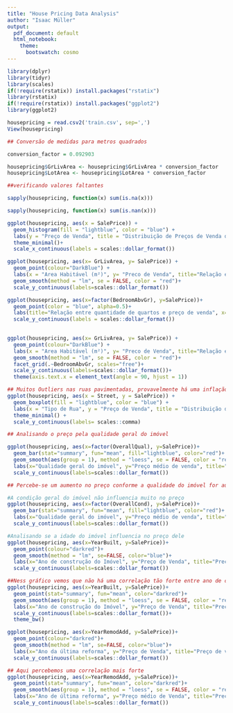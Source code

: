 ```yaml
---
title: "House Pricing Data Analysis"
author: "Isaac Müller"
output:
  pdf_document: default
  html_notebook:
    theme:
      bootswatch: cosmo
---
```



```r
library(dplyr)
library(tidyr)
library(scales)
if(!require(rstatix)) install.packages("rstatix")
library(rstatix)
if(!require(rstatix)) install.packages("ggplot2")
library(ggplot2)
```


```r
housepricing = read.csv2('train.csv', sep=',')
View(housepricing)
```

```r

## Conversão de medidas para metros quadrados

conversion_factor = 0.092903

housepricing$GrLivArea <- housepricing$GrLivArea * conversion_factor
housepricing$LotArea <- housepricing$LotArea * conversion_factor

```

```r
##verificando valores faltantes

sapply(housepricing, function(x) sum(is.na(x)))
```

```r
sapply(housepricing, function(x) sum(is.nan(x)))
```
```r
ggplot(housepricing, aes(x = SalePrice)) +
  geom_histogram(fill = "lightblue", color = "blue") +
  labs(y = "Preço de Venda", title = "Distribuição de Preços de Venda das Casas") +
  theme_minimal()+
  scale_x_continuous(labels = scales::dollar_format())
```


```r
ggplot(housepricing, aes(x= GrLivArea, y= SalePrice)) +
  geom_point(colour="DarkBlue") +
  labs(x = "Area Habitável (m²)", y= "Preco de Venda", title="Relação entre área habitável e preço de venda") +
  geom_smooth(method = "lm", se = FALSE, color = "red")+
  scale_y_continuous(labels=scales::dollar_format())
```
```r
ggplot(housepricing, aes(x=factor(BedroomAbvGr), y=SalePrice))+
  geom_point(color = "blue", alpha=0.5)+
  labs(title="Relação entre quantidade de quartos e preço de venda", x="Quantidade de Quartos", y="Valor de venda da casa")+
  scale_y_continuous(labels = scales::dollar_format())
  
```
```r
ggplot(housepricing, aes(x= GrLivArea, y= SalePrice)) +
  geom_point(colour="DarkBlue") +
  labs(x = "Area Habitável (m²)", y= "Preco de Venda", title="Relação entre área habitável e preço de venda com base nos quartos") +
  geom_smooth(method = "lm", se = FALSE, color = "red")+
  facet_grid(.~BedroomAbvGr, scales="free")+
  scale_y_continuous(labels=scales::dollar_format())+
  theme(axis.text.x = element_text(angle = 90, hjust = 1))
```

```r

## Muitos Outliers nas ruas pavimentadas, provavelmente há uma inflação muito alta
ggplot(housepricing, aes(x = Street, y = SalePrice)) +
  geom_boxplot(fill = "lightblue", color = "blue") +
  labs(x = "Tipo de Rua", y = "Preço de Venda", title = "Distribuição de Preços por tipo de rua") +
  theme_minimal() +
  scale_y_continuous(labels= scales::comma)
```
```r
## Analisando o preço pela qualidade geral do imóvel

ggplot(housepricing, aes(x=factor(OverallQual), y=SalePrice))+
  geom_bar(stat="summary", fun="mean", fill="lightblue", color="red")+
  geom_smooth(aes(group = 1), method = "loess", se = FALSE, color = "red", linetype = "dashed") +
  labs(x="Qualidade geral do imóvel", y="Preço médio de venda", title="Preço médio de venda por qualidade geral do imóvel")+
  scale_y_continuous(labels=scales::dollar_format())

## Percebe-se um aumento no preço conforme a qualidade do imóvel for aumentando
```

```r
#A condição geral do imóvel não influencia muito no preço
ggplot(housepricing, aes(x=factor(OverallCond), y=SalePrice))+
  geom_bar(stat="summary", fun="mean", fill="lightblue", color="red")+
  labs(x="Qualidade geral do imóvel", y="Preço médio de venda", title="Preço médio de venda por qualidade geral do imóvel")+
  scale_y_continuous(labels=scales::dollar_format())

```


```r
#Analisando se a idade do imóvel influencia no preço dele
ggplot(housepricing, aes(x=YearBuilt, y=SalePrice))+
  geom_point(colour="darkred")+
  geom_smooth(method = "lm", se=FALSE, color="blue")+
  labs(x="Ano de construção do Imóvel", y="Preço de Venda", title="Preço de venda pelo ano de construção do imóvel")+
  scale_y_continuous(labels=scales::dollar_format())
```


```r
##Ness gráfico vemos que não há uma correlação tão forte entre ano de construção e preço de venda
ggplot(housepricing, aes(x=YearBuilt, y=SalePrice))+
  geom_point(stat="summary", fun="mean", color="darkred")+
  geom_smooth(aes(group = 1), method = "loess", se = FALSE, color = "red", linetype = "dashed")+
  labs(x="Ano de construção do Imóvel", y="Preço de Venda", title="Preço de venda pelo ano de construção do imóvel")+
  scale_y_continuous(labels=scales::dollar_format())+
  theme_bw()
```


```r
ggplot(housepricing, aes(x=YearRemodAdd, y=SalePrice))+
  geom_point(colour="darkred")+
  geom_smooth(method = "lm", se=FALSE, color="blue")+
  labs(x="Ano da última reforma", y="Preço de Venda", title="Preço de venda pelo ano da última reforma")+
  scale_y_continuous(labels=scales::dollar_format())

```


```r

## Aqui percebemos uma correlação mais forte
ggplot(housepricing, aes(x=YearRemodAdd, y=SalePrice))+
  geom_point(stat="summary", fun="mean", color="darkred")+
  geom_smooth(aes(group = 1), method = "loess", se = FALSE, color = "red", linetype = "dashed")+
  labs(x="Ano de última reforma", y="Preço médio de Venda", title="Preço médio de venda pelo ano da última reforma")+
  scale_y_continuous(labels=scales::dollar_format())
```


